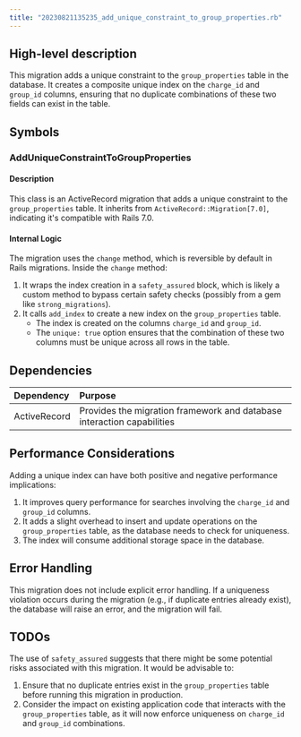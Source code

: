 ```yaml
---
title: "20230821135235_add_unique_constraint_to_group_properties.rb"
---
```


## High-level description
This migration adds a unique constraint to the `group_properties` table in the database. It creates a composite unique index on the `charge_id` and `group_id` columns, ensuring that no duplicate combinations of these two fields can exist in the table.

## Symbols

### AddUniqueConstraintToGroupProperties
#### Description
This class is an ActiveRecord migration that adds a unique constraint to the `group_properties` table. It inherits from `ActiveRecord::Migration[7.0]`, indicating it's compatible with Rails 7.0.

#### Internal Logic
The migration uses the `change` method, which is reversible by default in Rails migrations. Inside the `change` method:

1. It wraps the index creation in a `safety_assured` block, which is likely a custom method to bypass certain safety checks (possibly from a gem like `strong_migrations`).
2. It calls `add_index` to create a new index on the `group_properties` table.
   - The index is created on the columns `charge_id` and `group_id`.
   - The `unique: true` option ensures that the combination of these two columns must be unique across all rows in the table.

## Dependencies
| Dependency | Purpose |
|:-----------|:--------|
| ActiveRecord | Provides the migration framework and database interaction capabilities |

## Performance Considerations
Adding a unique index can have both positive and negative performance implications:
1. It improves query performance for searches involving the `charge_id` and `group_id` columns.
2. It adds a slight overhead to insert and update operations on the `group_properties` table, as the database needs to check for uniqueness.
3. The index will consume additional storage space in the database.

## Error Handling
This migration does not include explicit error handling. If a uniqueness violation occurs during the migration (e.g., if duplicate entries already exist), the database will raise an error, and the migration will fail.

## TODOs
The use of `safety_assured` suggests that there might be some potential risks associated with this migration. It would be advisable to:
1. Ensure that no duplicate entries exist in the `group_properties` table before running this migration in production.
2. Consider the impact on existing application code that interacts with the `group_properties` table, as it will now enforce uniqueness on `charge_id` and `group_id` combinations.